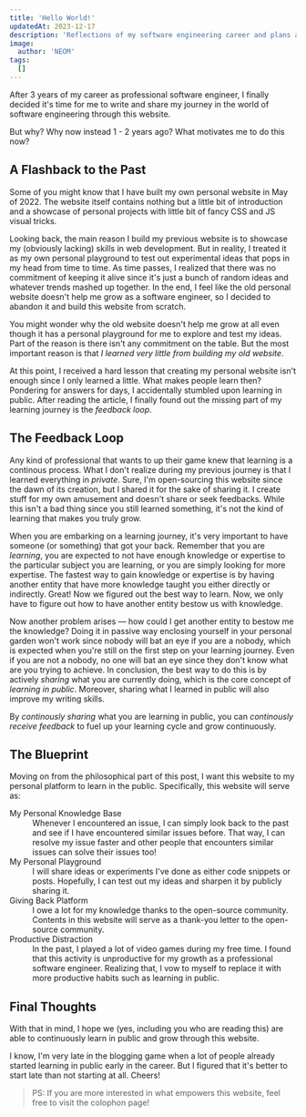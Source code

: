 ---
title: 'Hello World!'
updatedAt: 2023-12-17
description: 'Reflections of my software engineering career and plans ahead'
image:
  author: 'NEOM'
tags:
  []
---


After 3 years of my career as professional software engineer, I finally decided it's time for me to write and share my journey in the world of software engineering through this website.

But why? Why now instead 1 - 2 years ago? What motivates me to do this now?

## A Flashback to the Past

Some of you might know that I have built my own personal website in <TextLink href="https://github.com/Namchee/site/tree/1b54cab8ce574ceb11f69d727547324f42a67b55" external>May of 2022</TextLink>.
The website itself contains nothing but a little bit of introduction and a showcase of personal projects with little bit of fancy CSS and JS visual tricks.

Looking back, the main reason I build my previous website is to showcase my (obviously lacking) skills in web development. But in reality, I treated it as my own personal playground to test out
experimental ideas that pops in my head from time to time. As time passes, I realized that there was no commitment of keeping it alive since it's just a bunch of random ideas and whatever
trends mashed up together. In the end, I feel like the old personal website doesn't help me grow as a software engineer, so I decided to abandon it and build this website from scratch.

You might wonder why the old website doesn't help me grow at all even though it has a personal playground for me to explore and test my ideas. Part of the reason is there isn't
any commitment on the table. But the most important reason is that *I learned very little from building my old website*.

At this point, I received a hard lesson that creating my personal website isn't enough since I only learned a little. What makes people learn then?
Pondering for answers for days, I accidentally stumbled upon <TextLink external href="https://www.swyx.io/learn-in-public">learning in public</TextLink>. After reading
the article, I finally found out the missing part of my learning journey is the *feedback loop*.

## The Feedback Loop

Any kind of professional that wants to up their game knew that learning is a continous process. What I don't realize during my previous journey is that I learned everything
in *private*. Sure, I'm <TextLink external href="https://www.github.com/Namchee/site">open-sourcing</TextLink> this website since the dawn of its creation, but I shared it
for the sake of sharing it. I create stuff for my own amusement and doesn't share or seek feedbacks. While this isn't a bad thing since you still learned something,
it's not the kind of learning that makes you truly grow.

When you are embarking on a learning journey, it's very important to have someone (or something) that got your back. Remember that you are *learning*, you are expected
to not have enough knowledge or expertise to the particular subject you are learning, or you are simply looking for more expertise. The fastest way to gain knowledge
or expertise is by having another entity that have more knowledge taught you either directly or indirectly. Great! Now we figured out the best way to learn. Now, we
only have to figure out how to have another entity bestow us with knowledge.

Now another problem arises &mdash; how could I get another entity to bestow me the knowledge? Doing it in passive way enclosing yourself in your personal garden won't
work since nobody will bat an eye if you are a nobody, which is expected when you're still on the first step on your learning journey. Even if you are not a nobody,
no one will bat an eye since they don't know what are you trying to achieve. In conclusion, the best way to do this is by actively *sharing* what you are currently doing,
which is the core concept of *learning in public*. Moreover, sharing what I learned in public will also improve my writing skills.

By *continously sharing* what you are learning in public, you can *continously receive feedback* to fuel up your learning cycle and grow continuously.

## The Blueprint

Moving on from the philosophical part of this post, I want this website to my personal platform to learn in the public. Specifically, this website will serve as:

<dl>
  <dt>My Personal Knowledge Base</dt>
  <dd>
    Whenever I encountered an issue, I can simply look back to the past and see if I have encountered similar issues before. That way, I can resolve my issue faster
    and other people that encounters similar issues can solve their issues too!
  </dd>

  <dt>My Personal Playground</dt>
  <dd>
    I will share ideas or experiments I've done as either code snippets or posts. Hopefully, I can test out my ideas and sharpen it by publicly sharing it.
  </dd>

  <dt>Giving Back Platform</dt>
  <dd>
    I owe a lot for my knowledge thanks to the open-source community. Contents in this website will serve as a thank-you letter to the open-source community.
  </dd>

  <dt>Productive Distraction</dt>
  <dd>
    In the past, I played a lot of video games during my free time. I found that this activity is unproductive for my growth as a professional software engineer. Realizing that,
    I vow to myself to replace it with more productive habits such as learning in public.
  </dd>
</dl>

## Final Thoughts

With that in mind, I hope we (yes, including you who are reading this) are able to continuously learn in public and grow through this website.

I know, I'm very late in the blogging game when a lot of people already started learning in public early in the career. But I figured that it's better to start late than not starting at all. Cheers!

> PS: If you are more interested in what empowers this website, feel free to visit the <TextLink href="/colophon">colophon</TextLink> page!
